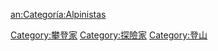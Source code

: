 {{Catnav|頁面分類|人类社会|知識|参考|人物|职业|登山家}}
{{Catnav|頁面分類|人类社会|人物|登山家}}
{{Catnav|頁面分類|人物|登山家}}
{{Commonscat|Mountaineers}}

[[Category:攀登家|Category:攀登家]]
[[Category:探險家|Category:探險家]]
[[Category:登山|Category:登山]]

[[an:Categoría:Alpinistas|an:Categoría:Alpinistas]]